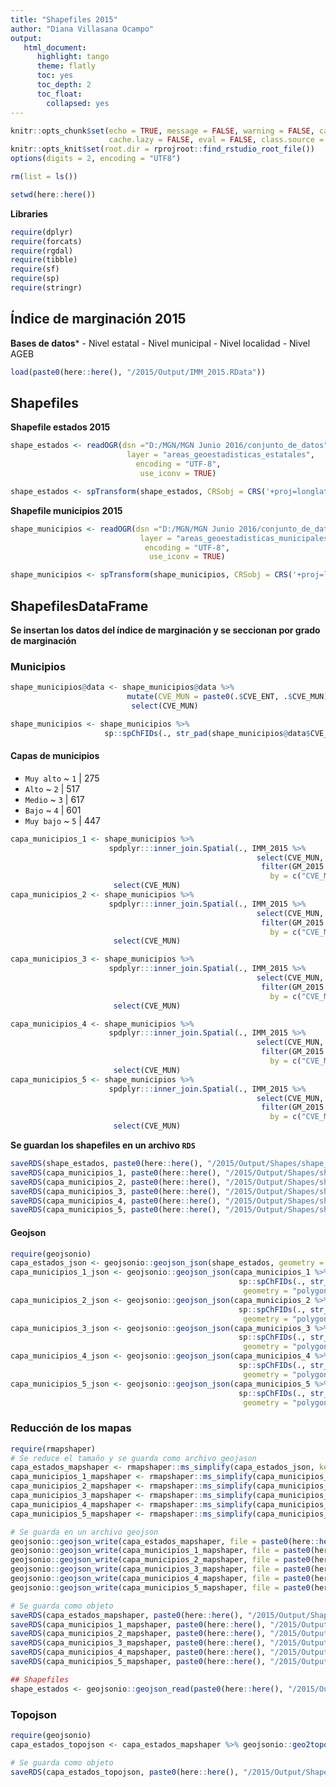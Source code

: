 ```yaml
---
title: "Shapefiles 2015"
author: "Diana Villasana Ocampo"
output:
   html_document:
      highlight: tango
      theme: flatly
      toc: yes
      toc_depth: 2
      toc_float:
        collapsed: yes
---
```


```r
knitr::opts_chunk$set(echo = TRUE, message = FALSE, warning = FALSE, cache = FALSE, 
                      cache.lazy = FALSE, eval = FALSE, class.source = "fold-show")
knitr::opts_knit$set(root.dir = rprojroot::find_rstudio_root_file())
options(digits = 2, encoding = "UTF8")
```   
 

```r
rm(list = ls())
```

```r
setwd(here::here())
```

**Libraries** 

```r
require(dplyr)
require(forcats)
require(rgdal)
require(tibble)
require(sf)
require(sp)
require(stringr)
```


## Índice de marginación 2015

**Bases de datos***
- Nivel estatal
- Nivel municipal
- Nivel localidad
- Nivel AGEB 


```r
load(paste0(here::here(), "/2015/Output/IMM_2015.RData"))
```


## Shapefiles

**Shapefile estados 2015**

```r
shape_estados <- readOGR(dsn ="D:/MGN/MGN Junio 2016/conjunto_de_datos", 
                          layer = "areas_geoestadisticas_estatales",
                            encoding = "UTF-8",
                             use_iconv = TRUE)

shape_estados <- spTransform(shape_estados, CRSobj = CRS('+proj=longlat +ellps=WGS84 +datum=WGS84 +no_defs'))
```


**Shapefile municipios 2015**

```r
shape_municipios <- readOGR(dsn ="D:/MGN/MGN Junio 2016/conjunto_de_datos", 
                             layer = "areas_geoestadisticas_municipales",
                              encoding = "UTF-8",
                               use_iconv = TRUE)

shape_municipios <- spTransform(shape_municipios, CRSobj = CRS('+proj=longlat +ellps=WGS84 +datum=WGS84 +no_defs'))
```


## ShapefilesDataFrame

**Se insertan los datos del índice de marginación y se seccionan por grado de marginación**

### Municipios

```r
shape_municipios@data <- shape_municipios@data %>%
                          mutate(CVE_MUN = paste0(.$CVE_ENT, .$CVE_MUN)) %>%
                           select(CVE_MUN)

shape_municipios <- shape_municipios %>%
                     sp::spChFIDs(., str_pad(shape_municipios@data$CVE_MUN, 5, "left", pad = "0"))
```


#### Capas de municipios

- `Muy alto` ~ `1` | 275
- `Alto` ~ `2` | 517
- `Medio` ~ `3` | 617 
- `Bajo` ~ `4` | 601
- `Muy bajo` ~ `5` | 447


```r
capa_municipios_1 <- shape_municipios %>%
                      spdplyr:::inner_join.Spatial(., IMM_2015 %>% 
                                                       select(CVE_MUN, GM_2015) %>%
                                                        filter(GM_2015 == "Muy alto"),
                                                          by = c("CVE_MUN")) %>%
                       select(CVE_MUN)
capa_municipios_2 <- shape_municipios %>%
                      spdplyr:::inner_join.Spatial(., IMM_2015 %>% 
                                                       select(CVE_MUN, GM_2015) %>%
                                                        filter(GM_2015 == "Alto"),
                                                          by = c("CVE_MUN"))  %>%
                       select(CVE_MUN)

capa_municipios_3 <- shape_municipios %>%
                      spdplyr:::inner_join.Spatial(., IMM_2015 %>% 
                                                       select(CVE_MUN, GM_2015) %>%
                                                        filter(GM_2015 == "Medio"),
                                                          by = c("CVE_MUN"))  %>%
                       select(CVE_MUN)

capa_municipios_4 <- shape_municipios %>%
                      spdplyr:::inner_join.Spatial(., IMM_2015 %>% 
                                                       select(CVE_MUN, GM_2015) %>%
                                                        filter(GM_2015 == "Bajo"),
                                                          by = c("CVE_MUN"))  %>%
                       select(CVE_MUN)
capa_municipios_5 <- shape_municipios %>%
                      spdplyr:::inner_join.Spatial(., IMM_2015 %>% 
                                                       select(CVE_MUN, GM_2015) %>%
                                                        filter(GM_2015 == "Muy bajo"),
                                                          by = c("CVE_MUN"))  %>%
                       select(CVE_MUN)
```

**Se guardan los shapefiles en un archivo `RDS`**

```r
saveRDS(shape_estados, paste0(here::here(), "/2015/Output/Shapes/shape_estados.rds"))
saveRDS(capa_municipios_1, paste0(here::here(), "/2015/Output/Shapes/shape_municipios_1.rds"))
saveRDS(capa_municipios_2, paste0(here::here(), "/2015/Output/Shapes/shape_municipios_2.rds"))
saveRDS(capa_municipios_3, paste0(here::here(), "/2015/Output/Shapes/shape_municipios_3.rds"))
saveRDS(capa_municipios_4, paste0(here::here(), "/2015/Output/Shapes/shape_municipios_4.rds"))
saveRDS(capa_municipios_5, paste0(here::here(), "/2015/Output/Shapes/shape_municipios_5.rds"))
```


#### Geojson 

```r
require(geojsonio)
capa_estados_json <- geojsonio::geojson_json(shape_estados, geometry = "polygon")
capa_municipios_1_json <- geojsonio::geojson_json(capa_municipios_1 %>%
                                                   sp::spChFIDs(., str_pad(.@data$CVE_MUN, 5, "left", pad = "0")), 
                                                    geometry = "polygon")
capa_municipios_2_json <- geojsonio::geojson_json(capa_municipios_2 %>%
                                                   sp::spChFIDs(., str_pad(.@data$CVE_MUN, 5, "left", pad = "0")), 
                                                    geometry = "polygon")
capa_municipios_3_json <- geojsonio::geojson_json(capa_municipios_3 %>%
                                                   sp::spChFIDs(., str_pad(.@data$CVE_MUN, 5, "left", pad = "0")), 
                                                    geometry = "polygon")
capa_municipios_4_json <- geojsonio::geojson_json(capa_municipios_4 %>%
                                                   sp::spChFIDs(., str_pad(.@data$CVE_MUN, 5, "left", pad = "0")), 
                                                    geometry = "polygon")
capa_municipios_5_json <- geojsonio::geojson_json(capa_municipios_5 %>%
                                                   sp::spChFIDs(., str_pad(.@data$CVE_MUN, 5, "left", pad = "0")), 
                                                    geometry = "polygon")
```


### Reducción de los mapas 

```r
require(rmapshaper)
# Se reduce el tamaño y se guarda como archivo geojason 
capa_estados_mapshaper <- rmapshaper::ms_simplify(capa_estados_json, keep = 0.3, weighting = 0, keep_shapes = TRUE)
capa_municipios_1_mapshaper <- rmapshaper::ms_simplify(capa_municipios_1_json, keep = 0.2, weighting = 0, keep_shapes = TRUE)
capa_municipios_2_mapshaper <- rmapshaper::ms_simplify(capa_municipios_2_json, keep = 0.2, weighting = 0, keep_shapes = TRUE)
capa_municipios_3_mapshaper <- rmapshaper::ms_simplify(capa_municipios_3_json, keep = 0.2, weighting = 0, keep_shapes = TRUE)
capa_municipios_4_mapshaper <- rmapshaper::ms_simplify(capa_municipios_4_json, keep = 0.2, weighting = 0, keep_shapes = TRUE)
capa_municipios_5_mapshaper <- rmapshaper::ms_simplify(capa_municipios_5_json, keep = 0.2, weighting = 0, keep_shapes = TRUE)
```


```r
# Se guarda en un archivo geojson 
geojsonio::geojson_write(capa_estados_mapshaper, file = paste0(here::here(), "/2015/Output/Shapes/estados_json.geojson"))
geojsonio::geojson_write(capa_municipios_1_mapshaper, file = paste0(here::here(), "/2015/Output/Shapes/municipios_1_json.geojson"))
geojsonio::geojson_write(capa_municipios_2_mapshaper, file = paste0(here::here(), "/2015/Output/Shapes/municipios_2_json.geojson"))
geojsonio::geojson_write(capa_municipios_3_mapshaper, file = paste0(here::here(), "/2015/Output/Shapes/municipios_3_json.geojson"))
geojsonio::geojson_write(capa_municipios_4_mapshaper, file = paste0(here::here(), "/2015/Output/Shapes/municipios_4_json.geojson"))
geojsonio::geojson_write(capa_municipios_5_mapshaper, file = paste0(here::here(), "/2015/Output/Shapes/municipios_5_json.geojson"))
```

```r
# Se guarda como objeto
saveRDS(capa_estados_mapshaper, paste0(here::here(), "/2015/Output/Shapes/capa_estados_mapshaper.rds"))
saveRDS(capa_municipios_1_mapshaper, paste0(here::here(), "/2015/Output/Shapes/capa_municipios_1_mapshaper.rds"))
saveRDS(capa_municipios_2_mapshaper, paste0(here::here(), "/2015/Output/Shapes/capa_municipios_2_mapshaper.rds"))
saveRDS(capa_municipios_3_mapshaper, paste0(here::here(), "/2015/Output/Shapes/capa_municipios_3_mapshaper.rds"))
saveRDS(capa_municipios_4_mapshaper, paste0(here::here(), "/2015/Output/Shapes/capa_municipios_4_mapshaper.rds"))
saveRDS(capa_municipios_5_mapshaper, paste0(here::here(), "/2015/Output/Shapes/capa_municipios_5_mapshaper.rds"))
```



```r
## Shapefiles
shape_estados <- geojsonio::geojson_read(paste0(here::here(), "/2015/Output/Shapes/estados_json.geojson"), what = "sp")
```
### Topojson

```r
require(geojsonio)
capa_estados_topojson <- capa_estados_mapshaper %>% geojsonio::geo2topo()
```

```r
# Se guarda como objeto
saveRDS(capa_estados_topojson, paste0(here::here(), "/2015/Output/Shapes/capa_estados_topojson.rds"))
```


